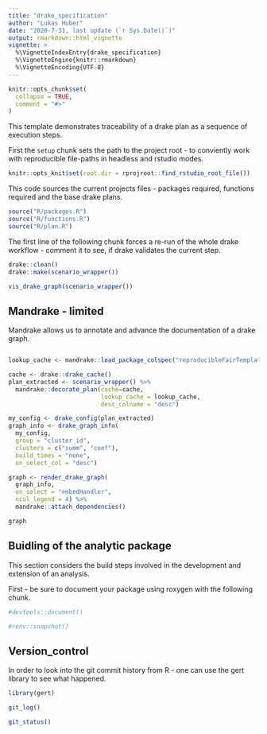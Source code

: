 ```yaml
---
title: "drake_specification"
author: "Lukas Huber"
date: "2020-7-31, last update (`r Sys.Date()`)"
output: rmarkdown::html_vignette
vignette: >
  %\VignetteIndexEntry{drake_specification}
  %\VignetteEngine{knitr::rmarkdown}
  %\VignetteEncoding{UTF-8}
---
```


```r
knitr::opts_chunk$set(
  collapse = TRUE,
  comment = "#>"
)
```

This template demonstrates traceability of a drake plan as a sequence of execution steps.

First the `setup` chunk sets the path to the project root - to conviently work with reproducible file-paths in headless and rstudio modes.

```r
knitr::opts_knit$set(root.dir = rprojroot::find_rstudio_root_file())
```

This code sources the current projects files - packages required, functions required and the base drake plans.

```r
source("R/packages.R")
source("R/functions.R")
source("R/plan.R")
```

The first line of the following chunk forces a re-run of the whole drake workflow - comment it to see, if drake validates the current step.

```r
drake::clean()
drake::make(scenario_wrapper())
```

```r
vis_drake_graph(scenario_wrapper())
```

## Mandrake - limited

Mandrake allows us to annotate and advance the documentation of a drake graph.

```r
```


```r
lookup_cache <- mandrake::load_package_colspec("reproducibleFairTemplate")
```

```r
cache <- drake::drake_cache()
plan_extracted <- scenario_wrapper() %>%
  mandrake::decorate_plan(cache=cache, 
                          lookup_cache = lookup_cache,
                          desc_colname = "desc")
```

```r
my_config <- drake_config(plan_extracted)
graph_info <- drake_graph_info(
  my_config, 
  group = "cluster_id", 
  clusters = c("summ", "coef"), 
  build_times = "none",
  on_select_col = "desc")

graph <- render_drake_graph(
  graph_info,
  on_select = "embedHandler",
  ncol_legend = 4) %>% 
  mandrake::attach_dependencies()
```

```r
graph
```





## Buidling of the analytic package

This section considers the build steps involved in the development and extension of an analysis.

First - be sure to document your package using roxygen with the following chunk.

```r
#devtools::document()
```

```r
#renv::snapshot()
```

## Version_control

In order to look into the git commit history from R - one can use the gert library to see what happened.

```r
library(gert)
```
```r
git_log()
```
```r
git_status()
```


